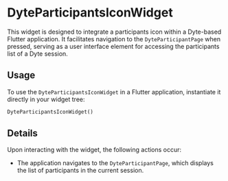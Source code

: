 # DyteParticipantsIconWidget

This widget is designed to integrate a participants icon within a Dyte-based Flutter application. It facilitates navigation to the `DyteParticipantPage` when pressed, serving as a user interface element for accessing the participants list of a Dyte session.

## Usage

To use the `DyteParticipantsIconWidget` in a Flutter application, instantiate it directly in your widget tree:

```dart
DyteParticipantsIconWidget()
```

## Details

Upon interacting with the widget, the following actions occur:

- The application navigates to the `DyteParticipantPage`, which displays the list of participants in the current session.
